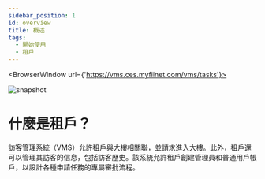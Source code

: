 ---
sidebar_position: 1
id: overview
title: 概述
tags:
  - 開始使用
  - 租戶
---


<BrowserWindow url={'https://vms.ces.myfiinet.com/vms/tasks'}>

![snapshot](/assets/vms/vms-tasks-zh-hant.png)

</BrowserWindow>

# 什麼是租戶？

訪客管理系統（VMS）允許租戶與大樓相關聯，並請求進入大樓。此外，租戶還可以管理其訪客的信息，包括訪客歷史。該系統允許租戶創建管理員和普通用戶帳戶，以設計各種申請任務的專屬審批流程。
